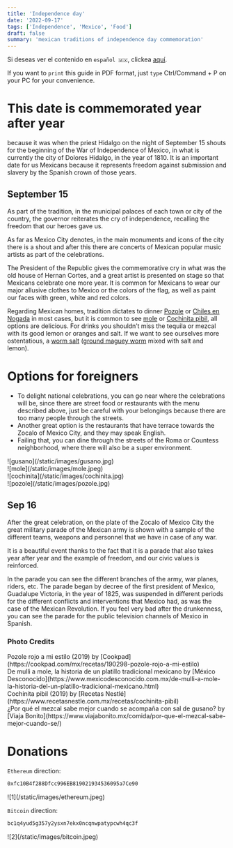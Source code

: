 ```yaml
---
title: 'Independence day'
date: '2022-09-17'
tags: ['Independence', 'Mexico', 'Food']
draft: false
summary: 'mexican traditions of independence day commemoration'
---
```


Si deseas ver el contenido en `español 🇲🇽`, clickea [aquí](/blog/diaDeLaIndependencia).

If you want to `print` this guide in PDF format, just `type` Ctrl/Command + P on your PC for your convenience.

# This date is commemorated year after year

because it was when the priest Hidalgo on the night of September 15 shouts for the beginning of the War of Independence of Mexico, in what is currently the city of Dolores Hidalgo, in the year of 1810.
It is an important date for us Mexicans because it represents freedom against submission and slavery by the Spanish crown of those years.

## September 15

As part of the tradition, in the municipal palaces of each town or city of the country, the governor reiterates the cry of independence, recalling the freedom that our heroes gave us.

As far as Mexico City denotes, in the main monuments and icons of the city there is a shout and after this there are concerts of Mexican popular music artists as part of the celebrations.

The President of the Republic gives the commemorative cry in what was the old house of Hernan Cortes, and a great artist is presented on stage so that Mexicans celebrate one more year. It is common for Mexicans to wear our major allusive clothes to Mexico or the colors of the flag, as well as paint our faces with green, white and red colors.

Regarding Mexican homes, tradition dictates to dinner [Pozole](https://es.wikipedia.org/wiki/Pozole) or [Chiles en Nogada](https://es.wikipedia.org/wiki/Chile_en_nogada) in most cases, but it is common to see [mole](https://es.wikipedia.org/wiki/Mole) or [Cochinita pibil](https://es.wikipedia.org/wiki/Cochinita_pibil), all options are delicious. For drinks you shouldn’t miss the tequila or mezcal with its good lemon or oranges and salt. If we want to see ourselves more ostentatious, a [worm salt](https://es.wikipedia.org/wiki/Sal_de_gusano) ([ground maguey worm](https://es.wikipedia.org/wiki/Comadia_redtenbacheri) mixed with salt and lemon).

# Options for foreigners

- To delight national celebrations, you can go near where the celebrations will be, since there are street food or restaurants with the menu described above, just be careful with your belongings because there are too many people through the streets.
- Another great option is the restaurants that have terrace towards the Zocalo of Mexico City, and they may speak English.
- Failing that, you can dine through the streets of the Roma or Countess neighborhood, where there will also be a super environment.

<div className="-mx-2 flex flex-wrap overflow-hidden xl:-mx-2">
  <div className="my-1 w-full overflow-hidden px-2 xl:my-1 xl:w-1/2 xl:px-2">
    ![gusano](/static/images/gusano.jpg)
  </div>
  <div className="my-1 w-full overflow-hidden px-2 xl:my-1 xl:w-1/2 xl:px-2">
    ![mole](/static/images/mole.jpeg)
  </div>
  <div className="my-1 w-full overflow-hidden px-2 xl:my-1 xl:w-1/2 xl:px-2">
    ![cochinita](/static/images/cochinita.jpg)
  </div>
  <div className="my-1 w-full overflow-hidden px-2 xl:my-1 xl:w-1/2 xl:px-2">
    ![pozole](/static/images/pozole.jpg)
  </div>
</div>

## Sep 16

After the great celebration, on the plate of the Zocalo of Mexico City the great military parade of the Mexican army is shown with a sample of the different teams, weapons and personnel that we have in case of any war.

It is a beautiful event thanks to the fact that it is a parade that also takes year after year and the example of freedom, and our civic values is reinforced.

In the parade you can see the different branches of the army, war planes, riders, etc.
The parade began by decree of the first president of Mexico, Guadalupe Victoria, in the year of 1825, was suspended in different periods for the different conflicts and interventions that Mexico had, as was the case of the Mexican Revolution.
If you feel very bad after the drunkenness, you can see the parade for the public television channels of Mexico in Spanish.

### Photo Credits

<div>
  Pozole rojo a mi estilo (2019) by
  [Cookpad](https://cookpad.com/mx/recetas/190298-pozole-rojo-a-mi-estilo)
</div>

<div>
  De mulli a mole, la historia de un platillo tradicional mexicano by [México
  Desconocido](https://www.mexicodesconocido.com.mx/de-mulli-a-mole-la-historia-del-un-platillo-tradicional-mexicano.html)
</div>

<div>
  Cochinita pibil (2019) by [Recetas
  Nestlé](https://www.recetasnestle.com.mx/recetas/cochinita-pibil)
</div>

<div>
  ¿Por qué el mezcal sabe mejor cuando se acompaña con sal de gusano? by [Viaja
  Bonito](https://www.viajabonito.mx/comida/por-que-el-mezcal-sabe-mejor-cuando-se/)
</div>

# Donations

`Ethereum` direction:

```bash
0xfc10B4f288Dfcc996EB819021934536095a7Ce90
```

<div className="-mx-2 flex flex-wrap overflow-hidden xl:-mx-2">
  <div className="my-1 w-full overflow-hidden px-2 xl:my-1 xl:w-1/2 xl:px-2">
    ![1](/static/images/ethereum.jpeg)
  </div>
</div>

`Bitcoin` direction:

```bash
bc1q4yud5g357y2ysxn7ekx0ncqnwpatypcwh4qc3f
```

<div className="-mx-2 flex flex-wrap overflow-hidden xl:-mx-2">
  <div className="my-1 w-full overflow-hidden px-2 xl:my-1 xl:w-1/2 xl:px-2">
    ![2](/static/images/bitcoin.jpeg)
  </div>
</div>
